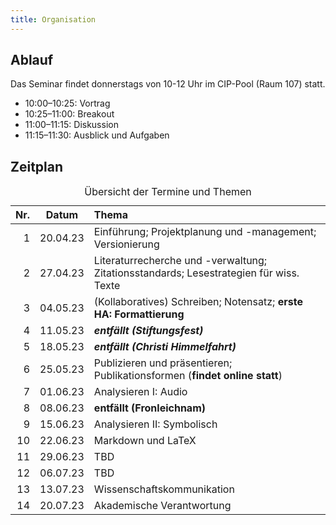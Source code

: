```yaml
---
title: Organisation
---
```

## Ablauf

Das Seminar findet donnerstags von 10-12 Uhr im CIP-Pool (Raum 107) statt.

* 10:00--10:25: Vortrag
* 10:25--11:00: Breakout
* 11:00--11:15: Diskussion
* 11:15--11:30: Ausblick und Aufgaben

## Zeitplan

| Nr. | Datum    | Thema                                                                                  |
|----:|----------|:---------------------------------------------------------------------------------------|
| 1   | 20.04.23 | Einführung; Projektplanung und -management; Versionierung                              |
| 2   | 27.04.23 | Literaturrecherche und -verwaltung; Zitationsstandards; Lesestrategien für wiss. Texte |
| 3   | 04.05.23 | (Kollaboratives) Schreiben; Notensatz; **erste HA: Formattierung**                     |
| 4   | 11.05.23 | **_entfällt (Stiftungsfest)_**                                                         |
| 5   | 18.05.23 | **_entfällt (Christi Himmelfahrt)_**                                                   |
| 6   | 25.05.23 | Publizieren und präsentieren; Publikationsformen (**findet online statt**)             |
| 7   | 01.06.23 | Analysieren I: Audio                                                                   |
| 8   | 08.06.23 | **entfällt (Fronleichnam)**                                                            |
| 9   | 15.06.23 | Analysieren II: Symbolisch                                                             |
| 10  | 22.06.23 | Markdown und LaTeX                                                                     |
| 11  | 29.06.23 | TBD                                                                                    |
| 12  | 06.07.23 | TBD                                                                                    |
| 13  | 13.07.23 | Wissenschaftskommunikation                                                             |
| 14  | 20.07.23 | Akademische Verantwortung                                                              |


: Übersicht der Termine und Themen
